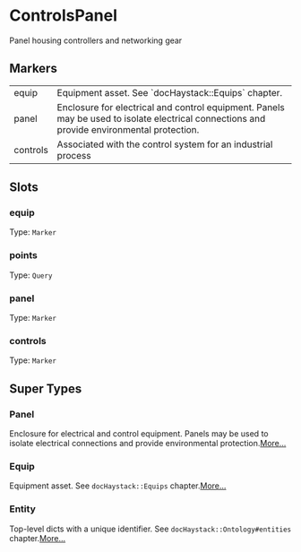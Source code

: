 # ControlsPanel
Panel housing controllers and networking gear
## Markers
<table>
<tbody>
<tr>
<td className='p-2 align-top'><span className='bg-sky-200 rounded-md px-3 py-1 text-sky-700 block font-semibold text-center text-sm'>equip </span></td>
<td className='p-2 align-top'>Equipment asset. See `docHaystack::Equips` chapter.</td>
</tr>
<tr>
<td className='p-2 align-top'><span className='bg-sky-200 rounded-md px-3 py-1 text-sky-700 block font-semibold text-center text-sm'>panel </span></td>
<td className='p-2 align-top'>Enclosure for electrical and control equipment.  Panels may be used to isolate electrical connections and provide environmental protection.</td>
</tr>
<tr>
<td className='p-2 align-top'><span className='bg-sky-200 rounded-md px-3 py-1 text-sky-700 block font-semibold text-center text-sm'>controls </span></td>
<td className='p-2 align-top'>Associated with the control system for an industrial process</td>
</tr>
</tbody>
</table>

## Slots

### equip
Type: `Marker`

### points
Type: `Query`

### panel
Type: `Marker`

### controls
Type: `Marker`



## Super Types
### Panel
Enclosure for electrical and control equipment.  Panels may be
used to isolate electrical connections and provide environmental
protection.[More...](/ph/entities/Panel)

### Equip
Equipment asset.
See `docHaystack::Equips` chapter.[More...](/ph/entities/Equip)

### Entity
Top-level dicts with a unique identifier.
See `docHaystack::Ontology#entities` chapter.[More...](/ph/entities/Entity)


